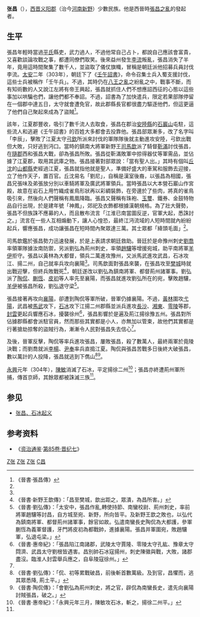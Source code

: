 '''张昌'''（{{bd||？|304年||catIdx=Z}}），[[西晋|西晋]][[义阳郡|义阳郡]]（治今[[河南|河南]][[新野|新野]]）少數民族。他是西晉時[[張昌之亂|張昌之亂]]的發起者。

==生平==
張昌年輕時當過[[平氏縣|平氏]]縣吏，武力過人，不過他常自己占卜，都說自己應該會富貴，又喜歡談論攻戰之事，都遭同僚們取笑。後來益州發生[[李流|李流]]叛亂，張昌消失了半年，竟用這時間聚集了數千人，並盜取了儀仗旗幟，冒稱是朝廷派他招募兵員討伐李流。[[太安_(西晉)|太安]]二年（303年），朝廷下了《[[壬午詔書|壬午詔書]]》，命令召集士兵入蜀支援討伐，這些士兵被稱作「壬午兵」。不過，其時仍在[[八王之亂|八王之亂]]之紛亂之中，戰事不斷，而有知術數的人又說江左將有帝王興起，張昌就抓住人們不想應詔西征的心態以這些事加以哄騙也們，讓他們都不奉詔。不過，詔書為了加快遣兵，限定若果部隊停留在一個郡中達五日，太守就會遭免官，故此郡縣長官都很盡力驅逐他們，但這更逼了他們自己聚起來成為了盜賊<ref name="main source">《晉書·張昌傳》</ref>。

該年，江夏郡豐收，吸引了數千流人去取食，張昌在郡治[[安陸縣|安陸縣]]的[[石巖山|石巖山]]屯駐，這些流人和逃避《壬午詔書》的百姓大多都會去投靠他。張昌部眾漸多，改了名字叫「李辰」，擊敗了江夏太守[[弓欽|弓欽]]所派來討伐的軍隊隊後就主動進攻安陸，弓欽出戰但大敗，只好逃到沔口。當時的鎮南大將軍新野王[[司馬歆|司馬歆]]派了騎督[[靳滿|靳滿]]討伐張昌，在[[隨郡|隨郡]]西和張昌大戰，卻為張昌所敗。張昌從靳滿敗軍中掠得器仗等軍需品，並佔據了江夏郡，取用其武庫之物。張昌接著對部眾說：「當有聖人出。」其時有個叫[[丘沈|丘沈]]的[[山都縣|山都縣]]吏經過江夏，張昌就指他就是聖人，準備好盛大的車駕和服飾去迎接，立了他作天子，置百官。丘沈易名「劉尼」，自稱是漢室後裔，以張昌為相國，張昌兄張味及弟張放分別以車騎將軍及廣武將軍領兵。當時張昌以大本營石巖山作宮殿，故意在岩石上用竹織成雀鳥形狀再以彩綢裝飾，在旁邊於了些肉，將真的雀鳥吸引來，然後向人們聲稱有鳳凰降臨。張昌又聲稱有珠袍、[[玉璽|玉璽]]、鐵券、金鼓特物品自行出現，於是建年號「神鳳」，郊祀及衣飾都根據漢朝規格。為了壯大聲勢，張昌不但族誅不應募的人，而且散布流言「江淮已南當圖反逆，官軍大起，悉誅討之。」流言在一些人互相煽動下，讓人心惶恐，最終江沔流域的人短時間就內紛紛起兵，響應張昌，成功讓張昌在短時間內聚眾達三萬。其士眾都「絳頭毛面」<ref name="main source"/>。

司馬歆鑑於張昌勢力迅速發展，於是上表請求朝廷救助。晉廷於是命豫州刺史[[劉喬|劉喬]]率領軍隊據汝南防禦，另派劉弘為荊州刺史，率領[[趙驤|趙驤]]等增援宛城，助平南將軍[[羊伊|羊伊]]拒守。張昌以黃林為大都督，領兵二萬進攻豫州，又派馬武進攻武昌，石冰攻江、揚二州，自己就率兵攻向襄陽<ref name="main source"/>。司馬歆面對張昌來襲，在張昌攻至[[樊城|樊城]]時就出戰迎擊，但終兵敗戰死<ref>《晉書·新野王歆傳》：「昌至樊城，歆出距之，眾潰，為昌所害。」</ref>，朝廷遂改以劉弘為鎮南將軍、都督荊州諸軍事。劉弘派了[[陶侃|陶侃]]、[[蒯恆|蒯恆]]、[[皮初|皮初]]等人率先至襄陽，而張昌就進攻劉弘所在的宛，擊敗趙驤，[[羊伊|羊伊]]被張昌所殺，劉弘退守梁<ref>《晉書·劉弘傳》：「太安中，張昌作亂,轉使持節、南蠻校尉、荊州刺史，率前將軍趙驤等討昌，自方城至宛、新野，所向皆平。及新野王歆之敗也，以弘代為鎮南將軍、都督荊州諸軍事，餘官如故。弘遣南蠻長史陶侃為大都護，參軍蒯恆為義軍督護，牙門將皮初為都戰帥，進據襄陽。張昌并軍圍宛，敗趙驤軍，弘退屯梁。」</ref>。

張昌接著再攻向[[襄陽|襄陽]]，卻遭到陶侃等軍所破，晉軍仍據襄陽。不過，[[黃林|黃林]]圍攻[[弋陽|弋陽]]，武昌被[[馬武_(西晉)|馬武]]攻下，[[石冰|石冰]]攻下江揚二州郡縣並派兵進攻[[長沙|長沙]]、[[湘東|湘東]]、[[零陵|零陵]]等郡，[[封雲|封雲]]更起兵響應石冰，擾襲徐州<ref>《晉書·惠帝紀》：「張昌陷江南諸郡，武陵太守賈隆、零陵太守孔紘、豫章太守閰濟、武昌太守劉根皆遇害。昌別帥石冰寇揚州，刺史陳徽與戰，大敗，諸郡盡沒。臨淮人封雲舉兵應之，自阜陵寇徐州。」</ref>，張昌影響於是遍及荊江揚徐豫五州。張昌對所佔據郡縣都會派駐官員，然而那些其實都是小人，亦無加以管束，故他們其實都是行著搶劫掠奪的盜賊行為，漸漸令人民對張昌失去信心<ref name="main source"/>。

及後，晉軍反擊，陶侃等率兵進攻張昌，屢敗張昌，殺了數萬人，最終兩軍於竟陵決戰；而劉喬就派[[李杨_(导演)|李楊]]、[[尹奉|尹奉]]率兵直搗江夏。陶侃與張昌苦戰多日後終大破張昌，數以萬計的人投降，張昌就逃到下儁山<ref>《晉書·劉弘傳》：「侃、初等累戰破昌，前後斬首數萬級。及到官，昌懼而，逃其眾悉降, 荊土平。」</ref><ref>《晉書·陶侃傳》：「會劉弘為荊州刺史，將之官，辟侃為南蠻長史，遣先向襄陽討賊張昌，破之。」</ref>。

[[永興_(西晉)|永興]]元年（304年），[[陳敏_(西晉)|陳敏]]消滅了石冰，平定揚徐二州<ref>《晉書·惠帝紀》：「永興元年三月，陳敏攻石冰，斬之，揚徐二州平。」</ref>；張昌亦終遭荊州軍所捕，傳首京師，其餘眾都被誅滅三族<ref name="main source"/>。

==参见==
* [[张昌、石冰起义|张昌、石冰起义]]

== 参考资料 ==
*《[[资治通鉴|资治通鉴]]·[[s:資治通鑑/卷085|第85卷·晋纪七]]》
{{reflist}}

{{中國民變起事領袖}}

[[category:晋朝民变领袖|Z张]]
[[category:晋朝被處決者|Z张]]
[[category:新野人|Z张]]
[[category:张姓|C昌]]
